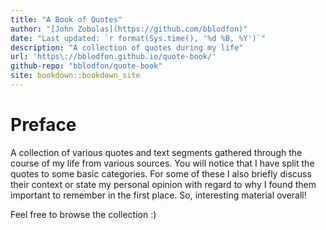 ```yaml
---
title: "A Book of Quotes"
author: "[John Zobolas](https://github.com/bblodfon)"
date: "Last updated: `r format(Sys.time(), '%d %B, %Y')`"
description: "A collection of quotes during my life"
url: 'https\://bblodfon.github.io/quote-book/'
github-repo: "bblodfon/quote-book"
site: bookdown::bookdown_site
---
```


# Preface {-}

A collection of various quotes and text segments gathered through the course of my life from various sources.
You will notice that I have split the quotes to some basic categories.
For some of these I also briefly discuss their context or state my personal opinion with regard to why I found them important to remember in the first place.
So, interesting material overall!

Feel free to browse the collection :)

